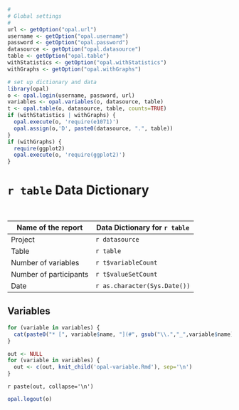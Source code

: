 ```r
#
# Global settings
#
url <- getOption("opal.url")
username <- getOption("opal.username")
password <- getOption("opal.password")
datasource <- getOption("opal.datasource")
table <- getOption("opal.table")
withStatistics <- getOption("opal.withStatistics")
withGraphs <- getOption("opal.withGraphs")
```

```r
# set up dictionary and data
library(opal)
o <- opal.login(username, password, url)
variables <- opal.variables(o, datasource, table)
t <- opal.table(o, datasource, table, counts=TRUE)
if (withStatistics | withGraphs) {
  opal.execute(o, 'require(e1071)')
  opal.assign(o,'D', paste0(datasource, ".", table))
}
if (withGraphs) {
  require(ggplot2)
  opal.execute(o, 'require(ggplot2)')
}
```

# `r table` Data Dictionary

<br/>

Name of the report     | Data Dictionary for `r table`
---------------------- | -------------------
Project                | `r datasource`
Table                  | `r table`
Number of variables    | `r t$variableCount`
Number of participants | `r t$valueSetCount`
Date                   | `r as.character(Sys.Date())`

## Variables

```r
for (variable in variables) {
  cat(paste0("* [", variable$name, "](#", gsub("\\.","_",variable$name),")\n"))
}
```

```r
out <- NULL
for (variable in variables) {
  out <- c(out, knit_child('opal-variable.Rmd'), sep='\n')
}
```

`r paste(out, collapse='\n')`

```r
opal.logout(o)
```

<style type="text/css">
@media print{
  body {
    font-size: 12px;
  }
  h2, h3 {
    page-break-before: always;
  }
}

@media screen{
  h3 {
    border-top: solid 1px #ccc;
    padding-top: 20px;
  }
}

.navbar {
  display: none;
}

#toc {
  overflow: overlay;
  max-height: 500px;
}

.table {
  width: 0%;
}

.table td {
  min-width: 200px;
}

</style>
